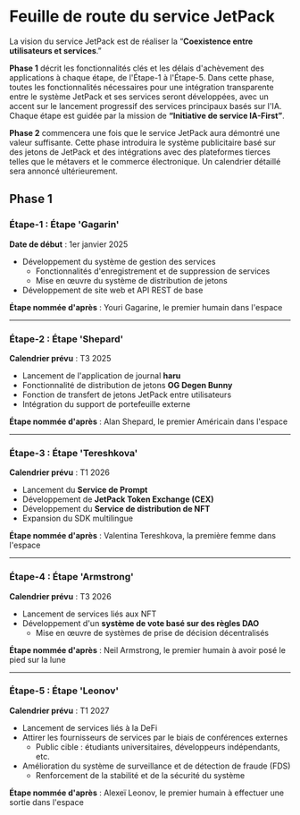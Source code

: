 # Feuille de route du service JetPack

La vision du service JetPack est de réaliser la “**Coexistence entre utilisateurs et services**.”

**Phase 1** décrit les fonctionnalités clés et les délais d'achèvement des applications à chaque étape, de l'Étape-1 à l'Étape-5. Dans cette phase, toutes les fonctionnalités nécessaires pour une intégration transparente entre le système JetPack et ses services seront développées, avec un accent sur le lancement progressif des services principaux basés sur l'IA. Chaque étape est guidée par la mission de **“Initiative de service IA-First”**.

**Phase 2** commencera une fois que le service JetPack aura démontré une valeur suffisante. Cette phase introduira le système publicitaire basé sur des jetons de JetPack et des intégrations avec des plateformes tierces telles que le métavers et le commerce électronique. Un calendrier détaillé sera annoncé ultérieurement.


## Phase 1

### **Étape-1 : Étape 'Gagarin'**
**Date de début** : 1er janvier 2025

- Développement du système de gestion des services
  - Fonctionnalités d'enregistrement et de suppression de services
  - Mise en œuvre du système de distribution de jetons
- Développement de site web et API REST de base

**Étape nommée d'après** : Youri Gagarine, le premier humain dans l'espace

---

### **Étape-2 : Étape 'Shepard'**
**Calendrier prévu** : T3 2025

- Lancement de l'application de journal **haru**
- Fonctionnalité de distribution de jetons **OG Degen Bunny**
- Fonction de transfert de jetons JetPack entre utilisateurs
- Intégration du support de portefeuille externe

**Étape nommée d'après** : Alan Shepard, le premier Américain dans l'espace

---

### **Étape-3 : Étape 'Tereshkova'**
**Calendrier prévu** : T1 2026

- Lancement du **Service de Prompt**
- Développement de **JetPack Token Exchange (CEX)**
- Développement du **Service de distribution de NFT**
- Expansion du SDK multilingue

**Étape nommée d'après** : Valentina Tereshkova, la première femme dans l'espace

---

### **Étape-4 : Étape 'Armstrong'**
**Calendrier prévu** : T3 2026

- Lancement de services liés aux NFT
- Développement d'un **système de vote basé sur des règles DAO**
  - Mise en œuvre de systèmes de prise de décision décentralisés

**Étape nommée d'après** : Neil Armstrong, le premier humain à avoir posé le pied sur la lune

---

### **Étape-5 : Étape 'Leonov'**
**Calendrier prévu** : T1 2027

- Lancement de services liés à la DeFi
- Attirer les fournisseurs de services par le biais de conférences externes
  - Public cible : étudiants universitaires, développeurs indépendants, etc.
- Amélioration du système de surveillance et de détection de fraude (FDS)
  - Renforcement de la stabilité et de la sécurité du système

**Étape nommée d'après** : Alexeï Leonov, le premier humain à effectuer une sortie dans l'espace